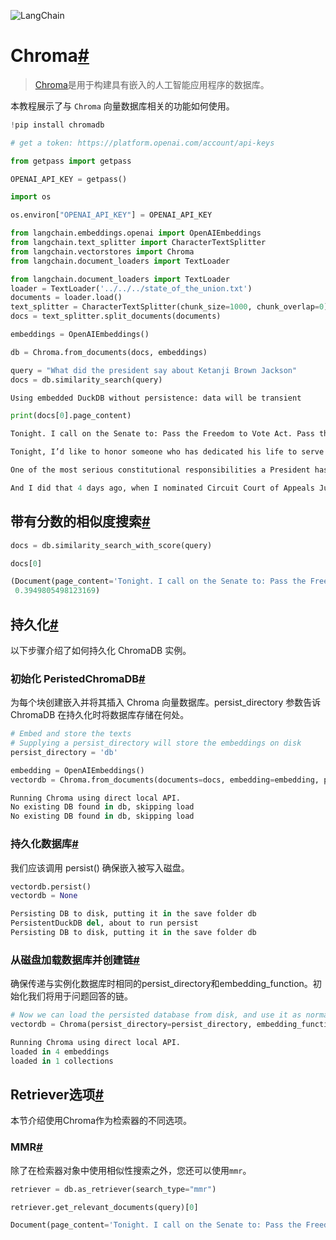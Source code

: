 

<Head>
  <script>
    {
      `(function() {
         var _hmt = _hmt || [];
(function() {
  var hm = document.createElement("script");
  hm.src = "https://hm.baidu.com/hm.js?e60fb290e204e04c5cb6f79b0ac1e697";
  var s = document.getElementsByTagName("script")[0]; 
  s.parentNode.insertBefore(hm, s);
})();
       })();`
    }
  </script>
</Head>

![LangChain](https://pica.zhimg.com/50/v2-56e8bbb52aa271012541c1fe1ceb11a2_r.gif)





Chroma[#](#chroma "Permalink to this headline")
===============================================

> 
> [Chroma](https://docs.trychroma.com/getting-started)是用于构建具有嵌入的人工智能应用程序的数据库。
> 
> 
> 

本教程展示了与 `Chroma` 向量数据库相关的功能如何使用。

```python
!pip install chromadb

```

```python
# get a token: https://platform.openai.com/account/api-keys

from getpass import getpass

OPENAI_API_KEY = getpass()

```

```python
import os

os.environ["OPENAI_API_KEY"] = OPENAI_API_KEY

```

```python
from langchain.embeddings.openai import OpenAIEmbeddings
from langchain.text_splitter import CharacterTextSplitter
from langchain.vectorstores import Chroma
from langchain.document_loaders import TextLoader

```

```python
from langchain.document_loaders import TextLoader
loader = TextLoader('../../../state_of_the_union.txt')
documents = loader.load()
text_splitter = CharacterTextSplitter(chunk_size=1000, chunk_overlap=0)
docs = text_splitter.split_documents(documents)

embeddings = OpenAIEmbeddings()

```

```python
db = Chroma.from_documents(docs, embeddings)

query = "What did the president say about Ketanji Brown Jackson"
docs = db.similarity_search(query)

```

```python
Using embedded DuckDB without persistence: data will be transient

```

```python
print(docs[0].page_content)

```

```python
Tonight. I call on the Senate to: Pass the Freedom to Vote Act. Pass the John Lewis Voting Rights Act. And while you’re at it, pass the Disclose Act so Americans can know who is funding our elections. 

Tonight, I’d like to honor someone who has dedicated his life to serve this country: Justice Stephen Breyer—an Army veteran, Constitutional scholar, and retiring Justice of the United States Supreme Court. Justice Breyer, thank you for your service. 

One of the most serious constitutional responsibilities a President has is nominating someone to serve on the United States Supreme Court. 

And I did that 4 days ago, when I nominated Circuit Court of Appeals Judge Ketanji Brown Jackson. One of our nation’s top legal minds, who will continue Justice Breyer’s legacy of excellence.

```

带有分数的相似度搜索[#](#similarity-search-with-score "Permalink to this headline")
-------------------------------------------------------------------------

```python
docs = db.similarity_search_with_score(query)

```

```python
docs[0]

```

```python
(Document(page_content='Tonight. I call on the Senate to: Pass the Freedom to Vote Act. Pass the John Lewis Voting Rights Act. And while you’re at it, pass the Disclose Act so Americans can know who is funding our elections.   Tonight, I’d like to honor someone who has dedicated his life to serve this country: Justice Stephen Breyer—an Army veteran, Constitutional scholar, and retiring Justice of the United States Supreme Court. Justice Breyer, thank you for your service.   One of the most serious constitutional responsibilities a President has is nominating someone to serve on the United States Supreme Court.   And I did that 4 days ago, when I nominated Circuit Court of Appeals Judge Ketanji Brown Jackson. One of our nation’s top legal minds, who will continue Justice Breyer’s legacy of excellence.', metadata={'source': '../../../state_of_the_union.txt'}),
 0.3949805498123169)

```

持久化[#](#persistance "Permalink to this headline")
-------------------------------------------------

以下步骤介绍了如何持久化 ChromaDB 实例。

### 初始化 PeristedChromaDB[#](#initialize-peristedchromadb "Permalink to this headline")

为每个块创建嵌入并将其插入 Chroma 向量数据库。persist_directory 参数告诉 ChromaDB 在持久化时将数据库存储在何处。

```python
# Embed and store the texts
# Supplying a persist_directory will store the embeddings on disk
persist_directory = 'db'

embedding = OpenAIEmbeddings()
vectordb = Chroma.from_documents(documents=docs, embedding=embedding, persist_directory=persist_directory)

```

```python
Running Chroma using direct local API.
No existing DB found in db, skipping load
No existing DB found in db, skipping load

```

### 持久化数据库[#](#persist-the-database "Permalink to this headline")

我们应该调用 persist() 确保嵌入被写入磁盘。

```python
vectordb.persist()
vectordb = None

```

```python
Persisting DB to disk, putting it in the save folder db
PersistentDuckDB del, about to run persist
Persisting DB to disk, putting it in the save folder db

```

### 从磁盘加载数据库并创建链[#](#load-the-database-from-disk-and-create-the-chain "本标题的永久链接")

确保传递与实例化数据库时相同的persist_directory和embedding_function。初始化我们将用于问题回答的链。

```python
# Now we can load the persisted database from disk, and use it as normal. 
vectordb = Chroma(persist_directory=persist_directory, embedding_function=embedding)

```

```python
Running Chroma using direct local API.
loaded in 4 embeddings
loaded in 1 collections

```

Retriever选项[#](#retriever-options "本标题的永久链接")
---------------------------------------------

本节介绍使用Chroma作为检索器的不同选项。

### MMR[#](#mmr "本标题的永久链接")

除了在检索器对象中使用相似性搜索之外，您还可以使用`mmr`。

```python
retriever = db.as_retriever(search_type="mmr")

```

```python
retriever.get_relevant_documents(query)[0]

```

```python
Document(page_content='Tonight. I call on the Senate to: Pass the Freedom to Vote Act. Pass the John Lewis Voting Rights Act. And while you’re at it, pass the Disclose Act so Americans can know who is funding our elections.   Tonight, I’d like to honor someone who has dedicated his life to serve this country: Justice Stephen Breyer—an Army veteran, Constitutional scholar, and retiring Justice of the United States Supreme Court. Justice Breyer, thank you for your service.   One of the most serious constitutional responsibilities a President has is nominating someone to serve on the United States Supreme Court.   And I did that 4 days ago, when I nominated Circuit Court of Appeals Judge Ketanji Brown Jackson. One of our nation’s top legal minds, who will continue Justice Breyer’s legacy of excellence.', metadata={'source': '../../../state_of_the_union.txt'})

```

